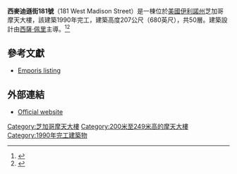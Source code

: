 {{noteTA
|T=zh-hans:麦迪逊西大街181号; zh-hant:西麥迪遜街181號;
|G1=USState
|1=zh-hans:麦迪逊西大街181号; zh-hant:西麥迪遜街181號;
}}
{{Infobox building
|image              = 181 West Madison Street 08.JPG
|image_size         = 
|caption            = 
|name               = 西麥迪遜街181號<br/>181 West Madison Street
|location           = {{USA}}[[芝加哥|芝加哥]]<br/>西麥迪遜街181號
|latd               = 41.8816
|longd              = -87.6334
|iso_region         = US-IL
|coordinates_display= title
|roof               = 207.3公尺（680英尺）
|building_type      = 商業大樓
|floor_count        = 50層
|status             = 完工
|start_date         = 1988年
|completion_date    = 1990年
|opening            = 
|architect          = Cesar Pelli & Associates Architects<br/>、Shaw & Associates
}}

'''西麥迪遜街181號'''（181 West Madison Street）是一棟位於[[美國|美國]][[伊利諾州|伊利諾州]]芝加哥摩天大樓，該建築1990年完工，建築高度207公尺（680英尺），共50層。建築設計由[[西薩·佩里|西薩·佩里]]主導。<ref>{{Cite web|title=181 West Madison|url=http://en.phorio.com/181_west_madison,_chicago,_united_states|publisher=Phorio.com|accessdate=2012-12-19}}</ref><ref>{{Cite web|title=181 West Madison|url=http://skyscraperpage.com/cities/?buildingID=214|publisher=SkyscraperPage.com|accessdate=2007-12-21|archive-date=2007-12-11|archive-url=https://web.archive.org/web/20071211224627/http://skyscraperpage.com/cities/?buildingID=214|dead-url=no}}</ref>

==參考文獻==
*[http://www.emporis.com/en/wm/bu/?id=117219 Emporis listing] {{Wayback|url=http://www.emporis.com/en/wm/bu/?id=117219 |date=20070930190644 }}
{{reflist}}

==外部連結==
*[http://www.181westmadison.com/ Official website] {{Wayback|url=http://www.181westmadison.com/ |date=20210128083528 }}

[[Category:芝加哥摩天大樓|Category:芝加哥摩天大樓]]
[[Category:200米至249米高的摩天大樓|Category:200米至249米高的摩天大樓]]
[[Category:1990年完工建築物|Category:1990年完工建築物]]
{{arch-stub}}